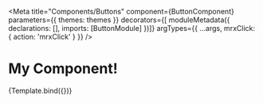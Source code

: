 

<Meta
    title="Components/Buttons"
    component={ButtonComponent}
    parameters={{
        themes: themes
    }}
    decorators={[
        moduleMetadata({ declarations: [], imports: [ButtonModule] })]}
    argTypes={{ ...args, mrxClick: { action: 'mrxClick' } }}
/>

# My Component!

<Canvas>
    <Story
        name="Properties"
        args={{
            label: 'Button',
        }}
    >
        {Template.bind({})}
    </Story>
</Canvas>

<ArgsTable story="Properties" />
